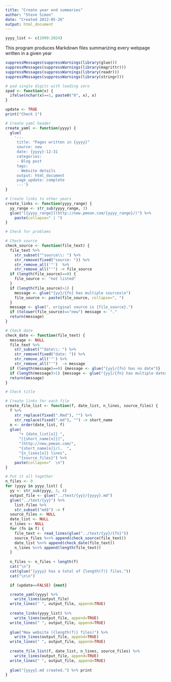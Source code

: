 ```yaml
---
title: "Create year end summaries"
author: "Steve Simon"
date: "Created 2022-05-26"
output: html_document
---
```

  
```r
yyyy_list <- c(1999:2024)
```
  
This program produces Markdown files summarizing every webpage written in a given year

```r
suppressMessages(suppressWarnings(library(glue)))
suppressMessages(suppressWarnings(library(magrittr)))
suppressMessages(suppressWarnings(library(readr)))
suppressMessages(suppressWarnings(library(stringr)))

# pad single digits with leading zero
zpad <- function(x) {
  ifelse(nchar(x)==1, paste0("0", x), x)
}

update <- TRUE
print("Check 1")
```

```r
# Create yaml header
create_yaml <- function(yyyy) {
  glue(
    '---
     title: "Pages written in {yyyy}"
     source: new
     date: {yyyy}-12-31
     categories:
     - Blog post
     tags:
     - Website details
     output: html_document
     page_update: complete
     ---')
}
```

```r
# Create links to other years
create_links <- function(yyyy_range) {
  yy_range <- str_sub(yyyy_range, 3)
  glue("[{yyyy_range}](http://new.pmean.com/{yyyy_range}/)") %>%
    paste(collapse=" | ")
}
```

```r
# Check for problems

# Check source
check_source <- function(file_text) {
  file_text %>%
    str_subset("^source\\: ") %>%
    str_remove(fixed("source: ")) %>%
    str_remove_all('"')  %>%
    str_remove_all("'") -> file_source
  if (length(file_source)==0) {
    file_source <- "not listed"
  }
  if (length(file_source)>1) {
    message <- glue("{yy}/{fn} has multiple sources\n")
    file_source <- paste(file_source, collapse=", ")
  }
  message <- glue(", original source is {file_source}.")
  if (tolower(file_source)=="new") message <- "."
  return(message)
}
```

```r
# Check date
check_date <- function(file_text) {
  message <- NULL
  file_text %>%
    str_subset("^date\\: ") %>%
    str_remove(fixed("date: ")) %>%
    str_remove_all('"') %>%
    str_remove_all("'")  -> message
  if (length(message)==0) {message <- glue("{yy}/{fn} has no date")}
  if (length(message)>1) {message <- glue("{yy}/{fn} has multiple dates")}
  return(message)
}

# Check title
```

```r
# Create links for each file
create_file_list <- function(f, date_list, n_lines, source_files) {
  f %>%
    str_replace(fixed(".Rmd"), "") %>%
    str_replace(fixed(".md"), "") -> short_name
  o <- order(date_list, f)
  glue(
      "+ {date_list[o]} ",
      "[{short_name[o]}]",
      "(http://new.pmean.com/",
      "{short_name[o]}/),  ",
      "{n_lines[o]} lines",
      "{source_files}") %>%
    paste(collapse="  \n")
}
```

```r
# Put it all together
n_files <- 0
for (yyyy in yyyy_list) {
  yy <- str_sub(yyyy, 3, 4)
  output_file <- glue("../text/{yy}/{yyyy}.md")
  glue("../text/{yy}") %>%
    list.files %>%
    str_subset("md$") -> f
  source_files <- NULL
  date_list <- NULL
  n_lines <- NULL
  for (fn in f) {
    file_text <- read_lines(glue("../text/{yy}/{fn}"))
    source_files %<>% append(check_source(file_text))
    date_list %<>% append(check_date(file_text))
    n_lines %<>% append(length(file_text))
  }
  
  n_files <- n_files + length(f)
  cat("\n")
  cat(glue("{yyyy} has a total of {length(f)} files."))
  cat("\n\n")

  if (update==FALSE) {next}

  create_yaml(yyyy) %>%
    write_lines(output_file)
  write_lines(" ", output_file, append=TRUE)
  
  create_links(yyyy_list) %>%
    write_lines(output_file, append=TRUE)
  write_lines(" ", output_file, append=TRUE)
  
  glue("New website ({length(f)} files)") %>%
    write_lines(output_file, append=TRUE)
  write_lines(" ", output_file, append=TRUE)
  
  create_file_list(f, date_list, n_lines, source_files) %>% 
    write_lines(output_file, append=TRUE)
  write_lines(" ", output_file, append=TRUE)
  
  glue("{yyyy}.md created.") %>% print
}

```
